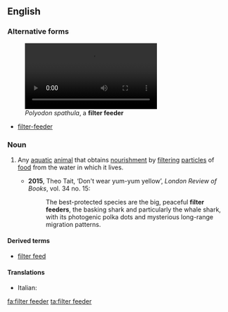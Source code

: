 ==English==
{{wikipedia}}

===Alternative forms===
[[File:American paddlefish filter feeding.webm|thumb|''Polyodon spathula'', a '''filter feeder''']]
* [[filter-feeder]]

===Noun===
{{en-noun|head=[[filter]] [[feeder]]}}

# {{context|biology|lang=en}} Any [[aquatic]] [[animal]] that obtains [[nourishment]] by [[filtering]] [[particle]]s of [[food]] from the water in which it lives.
#* '''2015''', Theo Tait, ‘Don't wear yum-yum yellow’, ''London Review of Books'', vol. 34 no. 15:
#*: The best-protected species are the big, peaceful '''filter feeders''', the basking shark and particularly the whale shark, with its photogenic polka dots and mysterious long-range migration patterns.

====Derived terms====
* [[filter feed]]

====Translations====
{{trans-top|animal}}
* Italian: {{t|it|filtratore|f}}
{{trans-mid}}
{{trans-bottom}}

[[fa:filter feeder]]
[[ta:filter feeder]]